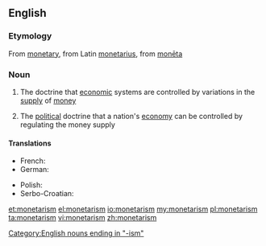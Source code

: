 ==English==

{{wikipedia}}

===Etymology===
From [[monetary]], from Latin [[monetarius]], from [[moneta#Latin|monēta]]

===Noun===
{{en-noun|-}}

# {{context|economics|lang=en}} The doctrine that [[economic]] systems are controlled by variations in the [[supply]] of [[money]]
# {{context|economics|lang=en}} The [[political]] doctrine that a nation's [[economy]] can be controlled by regulating the money supply

====Translations====
{{trans-top}}
* French: {{t+|fr|monétarisme|m}}
* German: {{t|de|Monetarismus|m}}
{{trans-mid}}
* Polish: {{t|pl|monetaryzm|m}}
* Serbo-Croatian: {{t|sh|monetarizam|m}}
{{trans-bottom}}

[[Category:English nouns ending in "-ism"]]

[[et:monetarism]]
[[el:monetarism]]
[[io:monetarism]]
[[my:monetarism]]
[[pl:monetarism]]
[[ta:monetarism]]
[[vi:monetarism]]
[[zh:monetarism]]